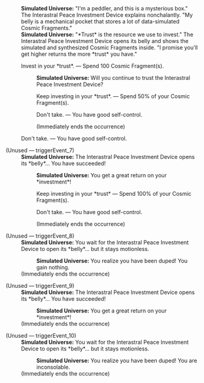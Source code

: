 {{Dialogue Start}}
:'''Simulated Universe:''' "I'm a peddler, and this is a mysterious box." The Interastral Peace Investment Device explains nonchalantly. "My belly is a mechanical pocket that stores a lot of data-simulated Cosmic Fragments."
:'''Simulated Universe:''' "*Trust* is the resource we use to invest." The Interastral Peace Investment Device opens its belly and shows the simulated and synthesized Cosmic Fragments inside. "I promise you'll get higher returns the more *trust* you have."
:{{DIcon|Star}} Invest in your *trust*. &mdash; Spend 100 Cosmic Fragment(s).
::'''Simulated Universe:''' Will you continue to trust the Interastral Peace Investment Device?
::{{DIcon|Star}} Keep investing in your *trust*. &mdash; Spend 50% of your Cosmic Fragment(s).
::{{DIcon|Star}} Don't take. &mdash; You have good self-control.
::;(Immediately ends the occurrence)
:{{DIcon|Star}} Don't take. &mdash; You have good self-control.


;(Unused &mdash; triggerEvent_7)
:'''Simulated Universe:''' The Interastral Peace Investment Device opens its *belly*... You have succeeded!
::'''Simulated Universe:''' You get a great return on your *investment*!
::{{DIcon|Star}} Keep investing in your *trust* &mdash; Spend 100% of your Cosmic Fragment(s).
::{{DIcon|Star}} Don't take. &mdash; You have good self-control.
::;(Immediately ends the occurrence)

;(Unused &mdash; triggerEvent_8)
:'''Simulated Universe:''' You wait for the Interastral Peace Investment Device to open its *belly*... but it stays motionless.
::'''Simulated Universe:''' You realize you have been duped! You gain nothing.
:;(Immediately ends the occurrence)

;(Unused &mdash; triggerEvent_9)
:'''Simulated Universe:''' The Interastral Peace Investment Device opens its *belly*... You have succeeded!
::'''Simulated Universe:''' You get a great return on your *investment*!
:;(Immediately ends the occurrence)

;(Unused &mdash; triggerEvent_10)
:'''Simulated Universe:''' You wait for the Interastral Peace Investment Device to open its *belly*... but it stays motionless.
::'''Simulated Universe:''' You realize you have been duped! You are inconsolable.
:;(Immediately ends the occurrence)
{{Dialogue End}}